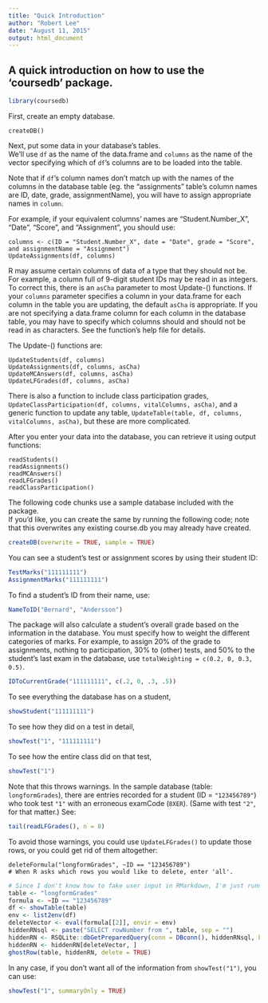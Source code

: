 ```yaml
---
title: "Quick Introduction"
author: "Robert Lee"
date: "August 11, 2015"
output: html_document
---
```


## A quick introduction on how to use the 'coursedb' package.  
```r
library(coursedb)
```
First, create an empty database.  
```
createDB()
```
Next, put some data in your database's tables.  
We'll use `df` as the name of the data.frame and `columns` as the name of the vector specifying which of `df`'s columns are to be loaded into the table.  

Note that if `df`'s  column names don't match up with the names of the columns in the database table (eg. the "assignments" table's column names are ID, date, grade, assignmentName), you will have to assign appropriate names in `column`. 

For example, if your equivalent columns' names are "Student.Number_X", "Date", "Score", and "Assignment", you should use:
```
columns <- c(ID = "Student.Number_X", date = "Date", grade = "Score", and assignmentName = "Assignment")
UpdateAssignments(df, columns)
```
R may assume certain columns of data of a type that they should not be.  For example, a column full of 9-digit student IDs may be read in as integers.  To correct this, there is an `asCha` parameter to most Update-() functions.  If your `columns` parameter specifies a column in your data.frame for each column in the table you are updating, the default `asCha` is appropriate.  If you are not specifying a data.frame column for each column in the database table, you may have to specify which columns should and should not be read in as characters.  See the function's help file for details.  

The Update-() functions are:
```
UpdateStudents(df, columns)
UpdateAssignments(df, columns, asCha)
UpdateMCAnswers(df, columns, asCha) 
UpdateLFGrades(df, columns, asCha) 
```
There is also a function to include class participation grades, `UpdateClassParticipation(df, columns, vitalColumns, asCha)`, and a generic function to update any table, `UpdateTable(table, df, columns, vitalColumns, asCha)`, but these are more complicated.  


After you enter your data into the database, you can retrieve it using output functions:  
```
readStudents()
readAssignments()
readMCAnswers()
readLFGrades()
readClassParticipation()
```
The following code chunks use a sample database included with the package.  
If you'd like, you can create the same by running the following code; note that this overwrites any existing course.db you may already have created.  
```r
createDB(overwrite = TRUE, sample = TRUE)
```
You can see a student's test or assignment scores by using their student ID:
```r
TestMarks("111111111")
AssignmentMarks("111111111")
```

To find a student's ID from their name, use: 
```r
NameToID("Bernard", "Andersson")
```
The package will also calculate a student's overall grade based on the information in the database.  You must specify how to weight the different categories of marks.  For example, to assign 20% of the grade to assignments, nothing to participation, 30% to (other) tests, and 50% to the student's last exam in the database, use `totalWeighting = c(0.2, 0, 0.3, 0.5)`.  
```r
IDToCurrentGrade("111111111", c(.2, 0, .3, .5))
```
To see everything the database has on a student, 
```r
showStudent("111111111")
```
To see how they did on a test in detail, 
```r
showTest("1", "111111111")
```
To see how the entire class did on that test, 
```r
showTest("1")
```
Note that this throws warnings.  In the sample database (table: `longformGrades`), there are entries recorded for a student (ID = `"123456789"`) who took test `"1"` with an erroneous examCode (`8XER`). (Same with test `"2"`, for that matter.) See:
```r
tail(readLFGrades(), n = 8)
```
To avoid those warnings, you could use `UpdateLFGrades()` to update those rows, or you could get rid of them altogether:
```
deleteFormula("longformGrades", ~ID == "123456789") 
# When R asks which rows you would like to delete, enter 'all'.
```
```r
# Since I don't know how to fake user input in RMarkdown, I'm just running the code to delete the bad rows directly.  
table <- "longformGrades"
formula <- ~ID == "123456789"
df <- showTable(table)
env <- list2env(df)
deleteVector <- eval(formula[[2]], envir = env)      
hiddenRNsql <- paste("SELECT rowNumber from ", table, sep = "")
hiddenRN <- RSQLite::dbGetPreparedQuery(conn = DBconn(), hiddenRNsql, bind.data = df)
hiddenRN <- hiddenRN[deleteVector, ]
ghostRow(table, hiddenRN, delete = TRUE)      
```
In any case, if you don't want all of the information from `showTest("1")`, you can use:
```r
showTest("1", summaryOnly = TRUE)
```